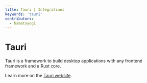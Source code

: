 ```yaml
---
title: Tauri | Integrations
keywords: 'tauri'
contributors:
  - hamatoyogi
---
```


# Tauri

Tauri is a framework to build desktop applications with any frontend framework and a Rust core.

Learn more on the [Tauri website](https://tauri.app/v1/guides/getting-started/setup/qwik/).
